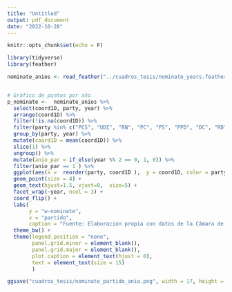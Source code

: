 ```yaml
---
title: "Untitled"
output: pdf_document
date: "2022-10-28"
---
```


```r
knitr::opts_chunk$set(echo = F)
```

```r
library(tidyverse)
library(feather)
```



```r
nominate_anios <- read_feather("../cuadros_tesis/nominate_years.feather")


# Gráfico de puntos por año
p_nominate <-  nominate_anios %>%
  select(coord1D, party, year) %>%
  arrange(coord1D) %>%
  filter(!is.na(coord1D)) %>%
  filter(party %in% c("PCS", "UDI", "RN", "PC", "PS", "PPD", "DC", "RD", "EVOP", "PREP")) %>%
  group_by(party, year) %>%
  mutate(coord1D = mean(coord1D)) %>%
  slice(1) %>%
  ungroup() %>%
  mutate(anio_par = if_else(year %% 2 == 0, 1, 0)) %>% 
  filter(anio_par == 1 ) %>% 
  ggplot(aes(x =  reorder(party, coord1D ),  y = coord1D, color = party, label = party)) +
  geom_point(size = 4) +
  geom_text(hjust=1.5, vjust=0,  size=5) +
  facet_wrap(~year, ncol = 3) +
  coord_flip() +
  labs(
       y = "w-nominate",
       x = "partido",
       caption = "Fuente: Elaboración propia con datos de la Cámara de Diputados") + 
  theme_bw() +
  theme(legend.position = "none",
        panel.grid.minor = element_blank(),
        panel.grid.major = element_blank(),
        plot.caption = element_text(hjust = 0),
        text = element_text(size = 15)
        )

ggsave("cuadros_tesis/nominate_partido_anio.png", width = 17, height = 20)

```



\begin{figure}
\centering
\large
\caption{W-NOMINATE: Puntaje promedio por partido de la primera dimensión}
\label{w_nominate_plot}
\includegraphics[width =  \textwidth]{cuadros_tesis/nominate_partido_anio.png}
\normalsize
\end{figure}

